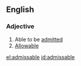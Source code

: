 ==English==
===Adjective===
{{en-adj}}
# Able to be [[admitted]]
# [[allowable|Allowable]]

[[el:admissable]]
[[id:admissable]]
{{misspelling of|admissible}}
